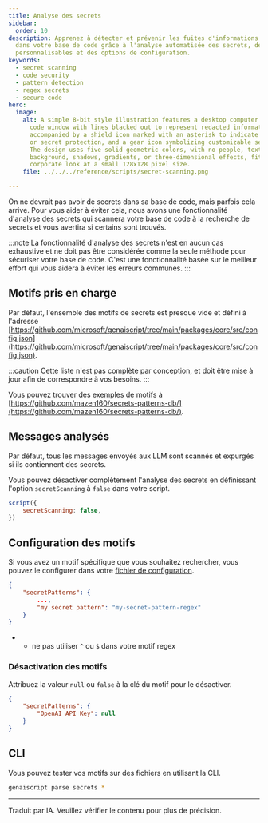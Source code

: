 ```yaml
---
title: Analyse des secrets
sidebar:
  order: 10
description: Apprenez à détecter et prévenir les fuites d'informations sensibles
  dans votre base de code grâce à l'analyse automatisée des secrets, des motifs
  personnalisables et des options de configuration.
keywords:
  - secret scanning
  - code security
  - pattern detection
  - regex secrets
  - secure code
hero:
  image:
    alt: A simple 8-bit style illustration features a desktop computer displaying a
      code window with lines blacked out to represent redacted information,
      accompanied by a shield icon marked with an asterisk to indicate security
      or secret protection, and a gear icon symbolizing customizable settings.
      The design uses five solid geometric colors, with no people, text,
      background, shadows, gradients, or three-dimensional effects, fitting a
      corporate look at a small 128x128 pixel size.
    file: ../../../reference/scripts/secret-scanning.png

---
```


On ne devrait pas avoir de secrets dans sa base de code, mais parfois cela arrive.
Pour vous aider à éviter cela, nous avons une fonctionnalité d'analyse des secrets qui scannera votre base de code à la recherche de secrets
et vous avertira si certains sont trouvés.

:::note
La fonctionnalité d'analyse des secrets n'est en aucun cas exhaustive et ne doit pas être considérée comme la seule méthode
pour sécuriser votre base de code. C'est une fonctionnalité basée sur le meilleur effort qui vous aidera à éviter les erreurs communes.
:::

## Motifs pris en charge

Par défaut, l'ensemble des motifs de secrets est presque vide et défini à l'adresse [https://github.com/microsoft/genaiscript/tree/main/packages/core/src/config.json](https://github.com/microsoft/genaiscript/tree/main/packages/core/src/config.json).

:::caution
Cette liste n'est pas complète par conception, et doit être mise à jour afin de correspondre à vos besoins.
:::

Vous pouvez trouver des exemples de motifs à [https://github.com/mazen160/secrets-patterns-db/](https://github.com/mazen160/secrets-patterns-db/).

## Messages analysés

Par défaut, tous les messages envoyés aux LLM sont scannés et expurgés si ils contiennent des secrets.

Vous pouvez désactiver complètement l'analyse des secrets en définissant l'option `secretScanning` à `false` dans votre script.

```js
script({
    secretScanning: false,
})
```

## Configuration des motifs

Si vous avez un motif spécifique que vous souhaitez rechercher, vous pouvez le configurer dans votre
[fichier de configuration](/genaiscript/reference/configuration-files).

```json title="genaiscript.config.json"
{
    "secretPatterns": {
        ...,
        "my secret pattern": "my-secret-pattern-regex"
    }
}
```

* * ne pas utiliser `^` ou `$` dans votre motif regex

### Désactivation des motifs

Attribuez la valeur `null` ou `false` à la clé du motif pour le désactiver.

```json title="genaiscript.config.json"
{
    "secretPatterns": {
        "OpenAI API Key": null
    }
}
```

## CLI

Vous pouvez tester vos motifs sur des fichiers en utilisant la CLI.

```sh
genaiscript parse secrets *
```

<hr />

Traduit par IA. Veuillez vérifier le contenu pour plus de précision.
